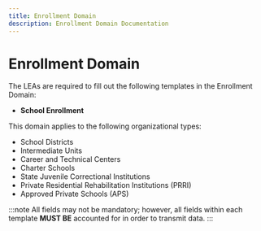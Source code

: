 ```yaml
---
title: Enrollment Domain
description: Enrollment Domain Documentation
---
```


# Enrollment Domain

The LEAs are required to fill out the following templates in the Enrollment Domain:

- **School Enrollment**

This domain applies to the following organizational types:

- School Districts
- Intermediate Units
- Career and Technical Centers
- Charter Schools
- State Juvenile Correctional Institutions
- Private Residential Rehabilitation Institutions (PRRI)
- Approved Private Schools (APS)

:::note
All fields may not be mandatory; however, all fields within each template **MUST BE** accounted for in order to transmit data.
:::